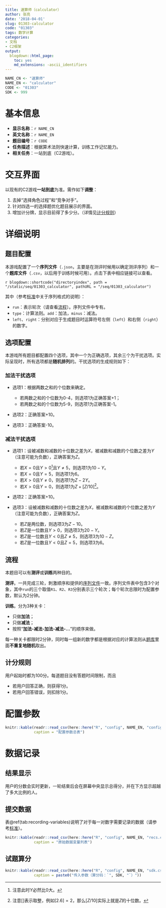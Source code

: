 ```yaml
---
title: 速算师（calculator）
author: 张亮
date: '2018-04-01'
slug: 01303-calculator
code: "01303"
tags: 数学计算
categories:
- 文档
- C2框架
output:
  blogdown::html_page:
    toc: yes
    md_extensions: -ascii_identifiers
---
```


```r
NAME_CN <- "速算师"
NAME_EN <- "calculator"
CODE <- "01303"
SDK <- 999
```

# 基本信息

* **显示名称**：`r NAME_CN`
* **英文名称**：`r NAME_EN`
* **题目编号**：`r CODE`
* **任务描述**：根据算术法则快速计算，训练工作记忆能力。
* **相关任务**：一站到底（C2游戏）。

# 交互界面

以现有的C2游戏**一站到底**为准。需作如下**调整**：

1. 去掉“选择角色过程”和“竞争对手”。
1. 针对四选一的选择题优化题目展示的界面。
1. 增加计分牌，显示目前得了多少分。（详情见[计分规则][]）

# 详细说明

## 题目配置

本游戏配置了一个**序列文件**（`.json`，主要是在测评时候用以确定测评序列）和一个**题库文件**（`.csv`，以后用于训练时候可用）。点击下表中相应链接可以查看。

`r blogdown::shortcode("directoryindex", path = "/static/seq/01303_calculator", pathURL = "/seq/01303_calculator")`

其中（参考[标准](`r blogdown::shortcode("relref", "standard")`)中关于序列格式的说明）：

* `run`：表示轮次（请查看[流程][]）。序列文件中专有。
* `type`：计算法则。`add`：加法，`minus`：减法。
* `left`、`right`：分别对应于生成题目时运算符号左侧（`left`）和右侧（`right`）的数字。

## 选项配置

本游戏所有题目都配置四个选项，其中一个为正确选项，其余三个为干扰选项。实际呈现时，所有选项都是**随机排列**的。干扰选项的生成规则如下：

### 加法干扰选项

* 选项1：根据两数之和的个位数来确定。

    + 若两数之和的个位数为0-4，则选项1为正确答案+1；
    + 若两数之和的个位数为5-9，则选项1为正确答案-1。

* 选项2：正确答案+10。

* 选项3：正确答案-10。

### 减法干扰选项

* 选项1：设被减数和减数的十位数之差为$X$，被减数和减数的个位数之差为$Y$（注意可能为负数），正确答案为$Z$。

    + 若$X = 0$且$Y > 0$[^1]且$Y \neq 5$，则选项1为$10 - Y$。
    + 若$X = 0$且$Y = 5$，则选项1为6。
    + 若$X > 0$且$Y \neq 0$，则选项1为$Z - 2Y$。
    + 若$X > 0$且$Y = 0$，则选项1为$Z + [Z / 10]$[^2]。

[^1]: 注意此时$Y$必然比0大。
[^2]: 注意$[]$表示取整，例如$[2.6] = 2$，那么$[Z / 10]$实际上就是$Z$的十位数。

* 选项2：正确答案+10。

* 选项3：设被减数和减数的十位数之差为$X$，被减数和减数的个位数之差为$Y$（注意可能为负数），正确答案为$Z$。

    + 若$Z$是两位数，则选项3为$Z - 10$。
    + 若$Z$是一位数且$Y > 0$，则选项3为$20 - Y$。
    + 若$Z$是一位数且$Y < 0$且$Z \neq 5$，则选项3为$10 - Z$。
    + 若$Z$是一位数且$Y < 0$且$Z = 5$，则选项3为6。

## 流程

本题目可以有**测评**或**训练**两种目的。

**测评**。一共完成三轮，刺激顺序和提供的[序列文件](/seq/01303_calculator/sequence.json){target="_blank"}一致。序列文件表中包含3个对象，其中`run`的三个取值`R1`、`R2`、`R3`分别表示三个轮次；每个轮次总限时为配置参数，默认为2分钟。

**训练**。分为3种关卡：

* 只做**加法**；
* 只做**减法**；
* 按照“**加法-减法-加法-减法-...**”的顺序来做。

每一种关卡都限时2分钟，同时每一组新的数字都是根据对应的计算法则从[题库](#题库配置)里面**不重复地随机**取出。

## 计分规则

用户起始时都为100分。每道题目没有答题时间限制，而且

* 若用户回答正确，则获得1分。
* 若用户回答错误，则扣除1分。

# 配置参数

```r
knitr::kable(readr::read_csv(here::here("R", "config", NAME_EN, "configs.csv")),
             caption = "配置参数总表")
```

# 数据记录

## 结果显示

用户的分数会实时更新，一轮结束后会在屏幕中央显示总得分，并在下方显示超越了多大比例的人。

## 提交数据

表\@ref(tab:recording-variables)说明了对于每一对数字需要记录的数据（请参考[标准](`r blogdown::shortcode("relref", "standard")`)）。

```r
knitr::kable(readr::read_csv(here::here("R", "config", NAME_EN, "recs.csv")),
             caption = "原始数据变量列表")
```

## 试题算分

```r
knitr::kable(readr::read_csv(here::here("R", "config", NAME_EN, "sdk.csv")),
             caption = paste0("传入参数（算分码：`", SDK, "`）"))
```
